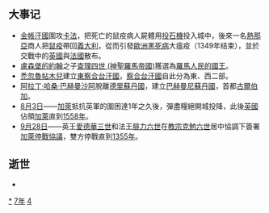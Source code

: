 {{yearTOC|1347|元'''[[至正|至正]]七年'''；越南'''[[紹豐|紹豐]]七年'''；日本南朝'''[[正平_(後村上天皇)|正平]]二年'''，北朝'''[[貞和|貞和]]三年'''}}
== 大事记 ==
*[[金帳汗國|金帳汗國]]圍攻[[卡法|卡法]]，把死亡的鼠疫病人屍體用[[投石機|投石機]]投入城中，後來一名[[熱那亞共和國|熱那亞]]商人把[[鼠疫|鼠疫]]帶回[[義大利|義大利]]，從而引發[[歐洲|歐洲]][[黑死病|黑死病]]大瘟疫（1349年结束），並於交戰中的[[英國|英國]]與[[法國|法國]]散布。
*[[盧森堡的約翰|盧森堡的約翰]]之子[[查理四世_(神聖羅馬帝國)|查理四世 (神聖羅馬帝國)]]獲選為[[羅馬人民的國王|羅馬人民的國王]]。
*[[禿忽魯帖木兒|禿忽魯帖木兒]]建立[[東察合台汗國|東察合台汗國]]，[[察合台汗國|察合台汗國]]自此分為東、西二部。
*[[阿拉丁·哈桑·巴赫曼沙阿|阿拉丁·哈桑·巴赫曼沙阿]]脫離[[德里蘇丹國|德里蘇丹國]]，建立[[巴赫曼尼蘇丹國|巴赫曼尼蘇丹國]]，首都[[古爾伯加|古爾伯加]]。
*[[8月3日|8月3日]]——[[加萊|加萊]]抵抗英軍的圍困達1年之久後，彈盡糧絕開城投降，此後[[英國|英國]]佔領[[加萊|加萊]]直到[[1558年|1558年]]。
*[[9月28日|9月28日]]——英王[[愛德華三世_(英格蘭)|愛德華三世]]和法王[[腓力六世_(法兰西)|腓力六世]]在[[教宗|教宗]][[克雷芒六世|克勉六世]]居中協調下簽署[[加萊停戰協議|加萊停戰協議]]，雙方停戰直到[[1355年|1355年]]。

== 逝世 ==
{{Wikisource year mention}}
*

[[Category:1347年|*]]
[[Category:1340年代|7年]]
[[Category:14世纪各年|4]]